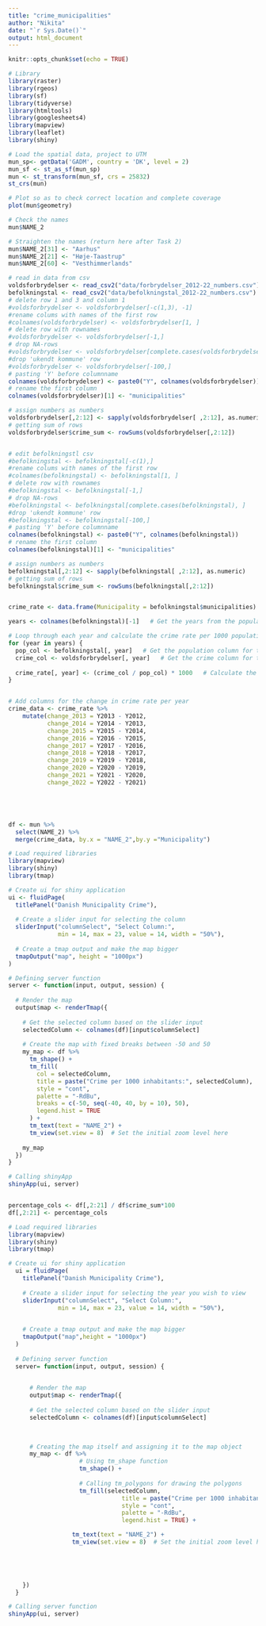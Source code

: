 ```yaml
---
title: "crime_municipalities"
author: "Nikita"
date: "`r Sys.Date()`"
output: html_document
---
```


```r
knitr::opts_chunk$set(echo = TRUE)
```
```r
# Library 
library(raster)
library(rgeos)
library(sf)
library(tidyverse)
library(htmltools)
library(googlesheets4)
library(mapview)
library(leaflet)
library(shiny)
```


```r

# Load the spatial data, project to UTM
mun_sp<- getData('GADM', country = 'DK', level = 2)
mun_sf <- st_as_sf(mun_sp)
mun <- st_transform(mun_sf, crs = 25832)
st_crs(mun)

# Plot so as to check correct location and complete coverage
plot(mun$geometry)

# Check the names
mun$NAME_2

# Straighten the names (return here after Task 2)
mun$NAME_2[31] <- "Aarhus"
mun$NAME_2[21] <- "Høje-Taastrup"
mun$NAME_2[60] <- "Vesthimmerlands"


```


```r
# read in data from csv
voldsforbrydelser <- read_csv2("data/forbrydelser_2012-22_numbers.csv")
befolkningstal <- read_csv2("data/befolkningstal_2012-22_numbers.csv")
# delete row 1 and 3 and column 1
#voldsforbrydelser <- voldsforbrydelser[-c(1,3), -1]
#rename colums with names of the first row
#colnames(voldsforbrydelser) <- voldsforbrydelser[1, ]
# delete row with rownames
#voldsforbrydelser <- voldsforbrydelser[-1,]
# drop NA-rows
#voldsforbrydelser <- voldsforbrydelser[complete.cases(voldsforbrydelser), ]
#drop 'ukendt kommune' row
#voldsforbrydelser <- voldsforbrydelser[-100,]
# pasting 'Y' before columnname
colnames(voldsforbrydelser) <- paste0("Y", colnames(voldsforbrydelser))
# rename the first column
colnames(voldsforbrydelser)[1] <- "municipalities"

# assign numbers as numbers
voldsforbrydelser[,2:12] <- sapply(voldsforbrydelser[ ,2:12], as.numeric)
# getting sum of rows
voldsforbrydelser$crime_sum <- rowSums(voldsforbrydelser[,2:12])


# edit befolkningstl csv
#befolkningstal <- befolkningstal[-c(1),]
#rename colums with names of the first row
#colnames(befolkningstal) <- befolkningstal[1, ]
# delete row with rownames
#befolkningstal <- befolkningstal[-1,]
# drop NA-rows
#befolkningstal <- befolkningstal[complete.cases(befolkningstal), ]
#drop 'ukendt kommune' row
#befolkningstal <- befolkningstal[-100,]
# pasting 'Y' before columnname
colnames(befolkningstal) <- paste0("Y", colnames(befolkningstal))
# rename the first column
colnames(befolkningstal)[1] <- "municipalities"

# assign numbers as numbers
befolkningstal[,2:12] <- sapply(befolkningstal[ ,2:12], as.numeric)
# getting sum of rows
befolkningstal$crime_sum <- rowSums(befolkningstal[,2:12])


crime_rate <- data.frame(Municipality = befolkningstal$municipalities)   # Create a new dataset with the Municipality column from the population dataset

years <- colnames(befolkningstal)[-1]   # Get the years from the population dataset columns

# Loop through each year and calculate the crime rate per 1000 population
for (year in years) {
  pop_col <- befolkningstal[, year]   # Get the population column for the current year
  crime_col <- voldsforbrydelser[, year]   # Get the crime column for the current year
  
  crime_rate[, year] <- (crime_col / pop_col) * 1000   # Calculate the crime rate per 1000 population for the current year
}


# Add columns for the change in crime rate per year
crime_data <- crime_rate %>%
    mutate(change_2013 = Y2013 - Y2012,
           change_2014 = Y2014 - Y2013,
           change_2015 = Y2015 - Y2014,
           change_2016 = Y2016 - Y2015,
           change_2017 = Y2017 - Y2016,
           change_2018 = Y2018 - Y2017,
           change_2019 = Y2019 - Y2018,
           change_2020 = Y2020 - Y2019,
           change_2021 = Y2021 - Y2020,
           change_2022 = Y2022 - Y2021)






```

```r

df <- mun %>% 
  select(NAME_2) %>% 
  merge(crime_data, by.x = "NAME_2",by.y ="Municipality")

```

```r
# Load required libraries
library(mapview)
library(shiny)
library(tmap)

# Create ui for shiny application
ui <- fluidPage(
  titlePanel("Danish Municipality Crime"),
  
  # Create a slider input for selecting the column
  sliderInput("columnSelect", "Select Column:",
              min = 14, max = 23, value = 14, width = "50%"),
  
  # Create a tmap output and make the map bigger
  tmapOutput("map", height = "1000px")
)

# Defining server function
server <- function(input, output, session) {
  
  # Render the map
  output$map <- renderTmap({
    
    # Get the selected column based on the slider input
    selectedColumn <- colnames(df)[input$columnSelect]
    
    # Create the map with fixed breaks between -50 and 50
    my_map <- df %>%
      tm_shape() +
      tm_fill(
        col = selectedColumn,
        title = paste("Crime per 1000 inhabitants:", selectedColumn),
        style = "cont",
        palette = "-RdBu",
        breaks = c(-50, seq(-40, 40, by = 10), 50),
        legend.hist = TRUE
      ) +
      tm_text(text = "NAME_2") +
      tm_view(set.view = 8)  # Set the initial zoom level here
    
    my_map
  })
}

# Calling shinyApp
shinyApp(ui, server)



```

```r
percentage_cols <- df[,2:21] / df$crime_sum*100
df[,2:21] <- percentage_cols
```





```r
# Load required libraries
library(mapview)
library(shiny)
library(tmap)

# Create ui for shiny application
  ui = fluidPage(
    titlePanel("Danish Municipality Crime"),
    
    # Create a slider input for selecting the year you wish to view
    sliderInput("columnSelect", "Select Column:",
              min = 14, max = 23, value = 14, width = "50%"),

    
    # Create a tmap output and make the map bigger
    tmapOutput("map",height = "1000px")
  )
  
  # Defining server function
  server= function(input, output, session) {

    
      # Render the map
      output$map <- renderTmap({
      
      # Get the selected column based on the slider input
      selectedColumn <- colnames(df)[input$columnSelect]
      

      
      # Creating the map itself and assigning it to the map object
      my_map <- df %>% 
                    # Using tm_shape function
                    tm_shape() + 
        
                    # Calling tm_polygons for drawing the polygons
                    tm_fill(selectedColumn,
                                title = paste("Crime per 1000 inhabitants:", selectedColumn),
                                style = "cont",
                                palette = "-RdBu",
                                legend.hist = TRUE) +

                  tm_text(text = "NAME_2") +
                  tm_view(set.view = 8)  # Set the initial zoom level here
 


      

    })
  }

# Calling server function
shinyApp(ui, server)



```


